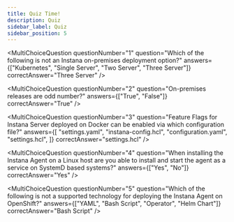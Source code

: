 ```yaml
---
title: Quiz Time!
description: Quiz
sidebar_label: Quiz
sidebar_position: 5
---
```



<div
  style={{
    display: "flex",
    flexDirection: "column",
    gap: "10px",
  }}>

<MultiChoiceQuestion
  questionNumber="1"
  question="Which of the following is not an Instana on-premises deployment option?"
  answers={["Kubernetes", "Single Server", "Two Server", "Three Server"]}
  correctAnswer="Three Server"
/>

<MultiChoiceQuestion
  questionNumber="2"
  question="On-premises releases are odd number?"
  answers={["True", "False"]}
  correctAnswer="True"
/>

<MultiChoiceQuestion
  questionNumber="3"
  question="Feature Flags for Instana Server deployed on Docker can be enabled via which configuration file?"
  answers={[
    "settings.yaml",
    "instana-config.hcl",
    "configuration.yaml",
    "settings.hcl",
  ]}
  correctAnswer="settings.hcl"
/>

<MultiChoiceQuestion
  questionNumber="4"
  question="When installing the Instana Agent on a Linux host are you able to install and start the agent as a service on SystemD based systems?"
  answers={["Yes", "No"]}
  correctAnswer="Yes"
/>

<MultiChoiceQuestion
  questionNumber="5"
  question="Which of the following is not a supported technology for deploying the Instana Agent on OpenShift?"
  answers={["YAML", "Bash Script", "Operator", "Helm Chart"]}
  correctAnswer="Bash Script"
/>

</div>
